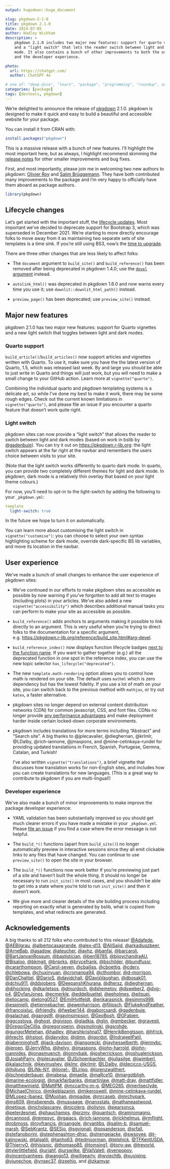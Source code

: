 ```yaml
---
output: hugodown::hugo_document

slug: pkgdown-2-1-0
title: pkgdown 2.1.0
date: 2024-07-05
author: Hadley Wickham
description: >
    pkgdown 2.1.0 includes two major new features: support for quarto vignettes
    and a "light switch" that lets the reader switch between light and dark 
    mode. It also contains a bunch of other improvements to both the user
    and the developer experience.

photo:
  url: https://chatgpt.com/
  author: ChatGPT 4o

# one of: "deep-dive", "learn", "package", "programming", "roundup", or "other"
categories: [package] 
tags: [devtools, pkgdown]
---
```


<!--
TODO:
* [x] Look over / edit the post's title in the yaml
* [x] Edit (or delete) the description; note this appears in the Twitter card
* [s] Pick category and tags (see existing with `hugodown::tidy_show_meta()`)
* [x] Find photo & update yaml metadata
* [x] Create `thumbnail-sq.jpg`; height and width should be equal
* [x] Create `thumbnail-wd.jpg`; width should be >5x height
* [x] `hugodown::use_tidy_thumbnails()`
* [x] Add intro sentence, e.g. the standard tagline for the package
* [x] `usethis::use_tidy_thanks()`
-->

We're delighted to announce the release of [pkgdown](http://pkgdown.r-lib.org/) 2.1.0. pkgdown is designed to make it quick and easy to build a beautiful and accessible website for your package. 

You can install it from CRAN with:

```r
install.packages("pkgdown")
```

This is a massive release with a bunch of new features. I'll highlight the most important here, but as always, I highlight recommend skimming the [release notes](https://github.com/r-lib/pkgdown/releases/tag/v2.1.0) for other smaller improvements and bug fixes.

First, and most importantly, please join me in welcoming two new authors to pkgdown: [Olivier Roy](https://github.com/olivroy) and [Salim Brüggemann](https://github.com/salim-b). They have both contributed many improvements to the package and I'm very happy to officially have them aboard as package authors.

```r
library(pkgdown)
```

## Lifecycle changes

Let's get started with the important stuff, the [lifecycle updates](https://www.tidyverse.org/blog/2021/02/lifecycle-1-0-0/). Most important we've decided to deprecate support for Bootstrap 3, which was superseded in December 2021. We're starting to more directly encourage folks to move away from it as maintaining two separate sets of site templates is a time sink. If you're still using BS3, now's the [time to upgrade](https://www.tidyverse.org/blog/2021/12/pkgdown-2-0-0/#bootstrap-5).

There are three other changes that are less likely to affect folks:

* The `document` argument to `build_site()` and `build_reference()` has been removed after being deprecated in pkgdown 1.4.0; use the [`devel` argument](https://pkgdown.r-lib.org/reference/build_site.html#arg-devel) instead.

* `autolink_html()` was deprecated in pkgdown 1.6.0 and now warns every time you use it; use `downlit::downlit_html_path()` instead.

* `preview_page()` has been deprecated; use `preview_site()` instead.

## Major new features

pkgdown 2.1.0 has two major new features: support for Quarto vignettes and a new light switch that toggles between light and dark modes.

### Quarto support

`build_article()`/`build_articles()` now support articles and vignettes written with Quarto. To use it, make sure you have the the latest version of Quarto, 1.5, which was released last week. By and large you should be able to just write in Quarto and things will just work, but you will need to make a small change to your GitHub action. Learn more at `vignette("quarto")`.

Combining the individual quarto and pkgdown templating systems is a delicate art, so while I've done my best to make it work, there may be some rough edges. Check out the current known limitations in `vignette("quarto")`,  and please file an issue if you encounter a quarto feature that doesn't work quite right. 

### Light switch

pkgdown sites can now provide a "light switch" that allows the reader to switch between light and dark modes (based on work in bslib by [@gadenbuie](https://github.com/gadenbuie)). You can try it out on <https://pkgdown.r-lib.org>: the light switch appears at the far right at the navbar and remembers the users choice between visits to your site.

(Note that the light switch works differently to quarto dark mode. In quarto, you can provide two completely different themes for light and dark mode. In pkgdown, dark mode is a relatively thin overlay that based on your light theme colours.)

For now, you'll need to opt-in to the light-switch by adding the following to your `_pkgdown.yml`:

```yaml
template
  light-switch: true
```

In the future we hope to turn it on automatically. 

You can learn more about customising the light switch in `vignette("customise")`: you can choose to select your own syntax highlighting scheme for dark mode, override dark-specific BS lib variables, and move its location in the navbar.

## User experience

We've made a bunch of small changes to enhance the user experience of pkgdown sites:

* We've continued in our efforts to make pkgdown sites as accessible as possible by now warning if you've forgotten to add alt text to images (including plots) in your articles. We've also added a new `vignette("accessibility")` which describes additional manual tasks you can perform to make your site as accessible as possible.

* `build_reference()` adds anchors to arguments making it possible to link directly to an argument. This is very useful when you're trying to direct folks to the documentation for a specific argument, e.g. <https://pkgdown.r-lib.org/reference/build_site.html#arg-devel>.

* `build_reference_index()` now displays function lifecycle badges [next to the function name](https://pkgdown.r-lib.org/reference/index.html#deprecated-functions). If you want to gather together (e.g.) all the deprecated function in one spot in the reference index, you can use the new topic selector `has_lifecycle("deprecated")`.

* The new `template.math-rendering` option allows you to control how math is rendered on your site. The default uses `mathml` which is zero dependency but has the lowest fidelity. If you use a lot of math on your site, you can switch back to the previous method with `mathjax`, or try out `katex`, a faster alternative.

* pkgdown sites no longer depend on external content distribution networks (CDN) for common javascript, CSS, and font files. CDNs no longer provide [any performance advantages](https://www.stefanjudis.com/notes/say-goodbye-to-resource-caching-across-sites-and-domains/) and make deployment harder inside certain locked-down corporate environments.

* pkgdown includes translations for more terms including "Abstract" and "Search site". A big thanks to @jplecavalier, @dieghernan, @krlmlr, @LDalby, @rich-iannone, @jmaspons, and @mine-cetinkaya-rundel for providing updated translations in French, Spanish, Portugese, Germna, Catalan, and Turkish!

  I've also written `vignette("translations")`, a brief vignette that discusses how translation works for non-English sites, and includes how you can create translations for new languages. (This is a great way to contribute to pkgdown if you are multi-lingual!)

### Developer experience

We've also made a bunch of minor improvements to make improve the package developer experience:

* YAML validation has been substantially improved so you should get much clearer errors if you have made a mistake in your `_pkgdown.yml`. Please [file an issue](https://github.com/r-lib/pkgdown/issues/new) if you find a case where the error message is not helpful.

* The `build_*()` functions (apart from `build_site()`) no longer automatically preview in interactive sessions since they all emit clickable links to any files that have changed. You can continue to use `preview_site()` to open the site in your browser.

* The `build_*()` functions now work better if you're previewing just part of a site and haven't built the whole thing. It should no longer be necessary to run `init_site()` in most cases, and you shouldn't be able to get into a state where you're told to run `init_site()` and then it doesn't work.

* We give more and clearer details of the site building process including reporting on exactly what is generated by bslib, what is copied from templates, and what redirects are generated.  

## Acknowledgements

A big thanks to all 212 folks who contributed to this release! 
[&#x0040;Adafede](https://github.com/Adafede), [&#x0040;AEBilgrau](https://github.com/AEBilgrau), [&#x0040;albertocasagrande](https://github.com/albertocasagrande), [&#x0040;alex-d13](https://github.com/alex-d13), [&#x0040;AliSajid](https://github.com/AliSajid), [&#x0040;arkadiuszbeer](https://github.com/arkadiuszbeer), [&#x0040;ArneBab](https://github.com/ArneBab), [&#x0040;asadow](https://github.com/asadow), [&#x0040;ateucher](https://github.com/ateucher), [&#x0040;avhz](https://github.com/avhz), [&#x0040;banfai](https://github.com/banfai), [&#x0040;barcaroli](https://github.com/barcaroli), [&#x0040;BartJanvanRossum](https://github.com/BartJanvanRossum), [&#x0040;bastistician](https://github.com/bastistician), [&#x0040;ben18785](https://github.com/ben18785), [&#x0040;bijoychandraAU](https://github.com/bijoychandraAU), [&#x0040;Bisaloo](https://github.com/Bisaloo), [&#x0040;bkmgit](https://github.com/bkmgit), [&#x0040;bnprks](https://github.com/bnprks), [&#x0040;brycefrank](https://github.com/brycefrank), [&#x0040;bschilder](https://github.com/bschilder), [&#x0040;bundfussr](https://github.com/bundfussr), [&#x0040;cararthompson](https://github.com/cararthompson), [&#x0040;Carol-seven](https://github.com/Carol-seven), [&#x0040;cbailiss](https://github.com/cbailiss), [&#x0040;cboettig](https://github.com/cboettig), [&#x0040;cderv](https://github.com/cderv), [&#x0040;chlebowa](https://github.com/chlebowa), [&#x0040;chuxinyuan](https://github.com/chuxinyuan), [&#x0040;cromanpa94](https://github.com/cromanpa94), [&#x0040;cthombor](https://github.com/cthombor), [&#x0040;d-morrison](https://github.com/d-morrison), [&#x0040;DanChaltiel](https://github.com/DanChaltiel), [&#x0040;DarioS](https://github.com/DarioS), [&#x0040;davidchall](https://github.com/davidchall), [&#x0040;DavisVaughan](https://github.com/DavisVaughan), [&#x0040;dbosak01](https://github.com/dbosak01), [&#x0040;dchiu911](https://github.com/dchiu911), [&#x0040;ddsjoberg](https://github.com/ddsjoberg), [&#x0040;DeepanshKhurana](https://github.com/DeepanshKhurana), [&#x0040;dhersz](https://github.com/dhersz), [&#x0040;dieghernan](https://github.com/dieghernan), [&#x0040;djhocking](https://github.com/djhocking), [&#x0040;dkarletsos](https://github.com/dkarletsos), [&#x0040;dmurdoch](https://github.com/dmurdoch), [&#x0040;dshemetov](https://github.com/dshemetov), [&#x0040;dsweber2](https://github.com/dsweber2), [&#x0040;dvg-p4](https://github.com/dvg-p4), [&#x0040;DyfanJones](https://github.com/DyfanJones), [&#x0040;ecmerkle](https://github.com/ecmerkle), [&#x0040;eddelbuettel](https://github.com/eddelbuettel), [&#x0040;eeholmes](https://github.com/eeholmes), [&#x0040;eitsupi](https://github.com/eitsupi), [&#x0040;eliocamp](https://github.com/eliocamp), [&#x0040;elong0527](https://github.com/elong0527), [&#x0040;EmilHvitfeldt](https://github.com/EmilHvitfeldt), [&#x0040;erikarasnick](https://github.com/erikarasnick), [&#x0040;esimms999](https://github.com/esimms999), [&#x0040;espinielli](https://github.com/espinielli), [&#x0040;etiennebacher](https://github.com/etiennebacher), [&#x0040;ewenharrison](https://github.com/ewenharrison), [&#x0040;filipsch](https://github.com/filipsch), [&#x0040;FlukeAndFeather](https://github.com/FlukeAndFeather), [&#x0040;francoisluc](https://github.com/francoisluc), [&#x0040;friendly](https://github.com/friendly), [&#x0040;fweber144](https://github.com/fweber144), [&#x0040;gaborcsardi](https://github.com/gaborcsardi), [&#x0040;gadenbuie](https://github.com/gadenbuie), [&#x0040;galachad](https://github.com/galachad), [&#x0040;gangstR](https://github.com/gangstR), [&#x0040;gavinsimpson](https://github.com/gavinsimpson), [&#x0040;GeoBosh](https://github.com/GeoBosh), [&#x0040;GFabien](https://github.com/GFabien), [&#x0040;ggcostoya](https://github.com/ggcostoya), [&#x0040;ghost](https://github.com/ghost), [&#x0040;givison](https://github.com/givison), [&#x0040;gladkia](https://github.com/gladkia), [&#x0040;glin](https://github.com/glin), [&#x0040;gmbecker](https://github.com/gmbecker), [&#x0040;gravesti](https://github.com/gravesti), [&#x0040;GregorDeCillia](https://github.com/GregorDeCillia), [&#x0040;gregorypenn](https://github.com/gregorypenn), [&#x0040;gsmolinski](https://github.com/gsmolinski), [&#x0040;gsrohde](https://github.com/gsrohde), [&#x0040;gungorMetehan](https://github.com/gungorMetehan), [&#x0040;hadley](https://github.com/hadley), [&#x0040;harshkrishna17](https://github.com/harshkrishna17), [&#x0040;HenrikBengtsson](https://github.com/HenrikBengtsson), [&#x0040;hfrick](https://github.com/hfrick), [&#x0040;hrecht](https://github.com/hrecht), [&#x0040;hsloot](https://github.com/hsloot), [&#x0040;idavydov](https://github.com/idavydov), [&#x0040;idmn](https://github.com/idmn), [&#x0040;igordot](https://github.com/igordot), [&#x0040;IndrajeetPatil](https://github.com/IndrajeetPatil), [&#x0040;jabenninghoff](https://github.com/jabenninghoff), [&#x0040;jack-davison](https://github.com/jack-davison), [&#x0040;jangorecki](https://github.com/jangorecki), [&#x0040;jayhesselberth](https://github.com/jayhesselberth), [&#x0040;jennybc](https://github.com/jennybc), [&#x0040;jeroen](https://github.com/jeroen), [&#x0040;JerryWho](https://github.com/JerryWho), [&#x0040;jhelvy](https://github.com/jhelvy), [&#x0040;jmaspons](https://github.com/jmaspons), [&#x0040;john-harrold](https://github.com/john-harrold), [&#x0040;john-ioannides](https://github.com/john-ioannides), [&#x0040;jonasmuench](https://github.com/jonasmuench), [&#x0040;jonnybaik](https://github.com/jonnybaik), [&#x0040;josherrickson](https://github.com/josherrickson), [&#x0040;joshualerickson](https://github.com/joshualerickson), [&#x0040;JosiahParry](https://github.com/JosiahParry), [&#x0040;jplecavalier](https://github.com/jplecavalier), [&#x0040;JSchoenbachler](https://github.com/JSchoenbachler), [&#x0040;juliasilge](https://github.com/juliasilge), [&#x0040;jwimberl](https://github.com/jwimberl), [&#x0040;kalaschnik](https://github.com/kalaschnik), [&#x0040;kevinushey](https://github.com/kevinushey), [&#x0040;klmr](https://github.com/klmr), [&#x0040;krlmlr](https://github.com/krlmlr), [&#x0040;LDalby](https://github.com/LDalby), [&#x0040;ldecicco-USGS](https://github.com/ldecicco-USGS), [&#x0040;lhdjung](https://github.com/lhdjung), [&#x0040;LiNk-NY](https://github.com/LiNk-NY), [&#x0040;lionel-](https://github.com/lionel-), [&#x0040;Liripo](https://github.com/Liripo), [&#x0040;lorenzwalthert](https://github.com/lorenzwalthert), [&#x0040;lschneiderbauer](https://github.com/lschneiderbauer), [&#x0040;mabesa](https://github.com/mabesa), [&#x0040;maelle](https://github.com/maelle), [&#x0040;maRce10](https://github.com/maRce10), [&#x0040;margotbligh](https://github.com/margotbligh), [&#x0040;marine-ecologist](https://github.com/marine-ecologist), [&#x0040;markfairbanks](https://github.com/markfairbanks), [&#x0040;martinlaw](https://github.com/martinlaw), [&#x0040;matt-dray](https://github.com/matt-dray), [&#x0040;mattfidler](https://github.com/mattfidler), [&#x0040;matthewjnield](https://github.com/matthewjnield), [&#x0040;MattPM](https://github.com/MattPM), [&#x0040;mccarthy-m-g](https://github.com/mccarthy-m-g), [&#x0040;MEO265](https://github.com/MEO265), [&#x0040;merliseclyde](https://github.com/merliseclyde), [&#x0040;MichaelChirico](https://github.com/MichaelChirico), [&#x0040;mikeblazanin](https://github.com/mikeblazanin), [&#x0040;mikeroswell](https://github.com/mikeroswell), [&#x0040;mine-cetinkaya-rundel](https://github.com/mine-cetinkaya-rundel), [&#x0040;MLopez-Ibanez](https://github.com/MLopez-Ibanez), [&#x0040;Moohan](https://github.com/Moohan), [&#x0040;mpadge](https://github.com/mpadge), [&#x0040;mrcaseb](https://github.com/mrcaseb), [&#x0040;mrchypark](https://github.com/mrchypark), [&#x0040;ms609](https://github.com/ms609), [&#x0040;msberends](https://github.com/msberends), [&#x0040;musvaage](https://github.com/musvaage), [&#x0040;nanxstats](https://github.com/nanxstats), [&#x0040;nathaneastwood](https://github.com/nathaneastwood), [&#x0040;netique](https://github.com/netique), [&#x0040;nicholascarey](https://github.com/nicholascarey), [&#x0040;nicolerg](https://github.com/nicolerg), [&#x0040;olivroy](https://github.com/olivroy), [&#x0040;pearsonca](https://github.com/pearsonca), [&#x0040;peterdesmet](https://github.com/peterdesmet), [&#x0040;phauchamps](https://github.com/phauchamps), [&#x0040;przmv](https://github.com/przmv), [&#x0040;quantsch](https://github.com/quantsch), [&#x0040;ramiromagno](https://github.com/ramiromagno), [&#x0040;rcannood](https://github.com/rcannood), [&#x0040;rempsyc](https://github.com/rempsyc), [&#x0040;rgaiacs](https://github.com/rgaiacs), [&#x0040;rich-iannone](https://github.com/rich-iannone), [&#x0040;rickhelmus](https://github.com/rickhelmus), [&#x0040;rmflight](https://github.com/rmflight), [&#x0040;robmoss](https://github.com/robmoss), [&#x0040;royfrancis](https://github.com/royfrancis), [&#x0040;rsangole](https://github.com/rsangole), [&#x0040;ryantibs](https://github.com/ryantibs), [&#x0040;salim-b](https://github.com/salim-b), [&#x0040;samuel-marsh](https://github.com/samuel-marsh), [&#x0040;SebKrantz](https://github.com/SebKrantz), [&#x0040;SESjo](https://github.com/SESjo), [&#x0040;sgvignali](https://github.com/sgvignali), [&#x0040;spsanderson](https://github.com/spsanderson), [&#x0040;srfall](https://github.com/srfall), [&#x0040;stefanoborini](https://github.com/stefanoborini), [&#x0040;stephenashton-dhsc](https://github.com/stephenashton-dhsc), [&#x0040;strengejacke](https://github.com/strengejacke), [&#x0040;swsoyee](https://github.com/swsoyee), [&#x0040;t-kalinowski](https://github.com/t-kalinowski), [&#x0040;talgalili](https://github.com/talgalili), [&#x0040;tanho63](https://github.com/tanho63), [&#x0040;tedmoorman](https://github.com/tedmoorman), [&#x0040;telphick](https://github.com/telphick), [&#x0040;TFKentUSDA](https://github.com/TFKentUSDA), [&#x0040;ThierryO](https://github.com/ThierryO), [&#x0040;thisisnic](https://github.com/thisisnic), [&#x0040;thomasp85](https://github.com/thomasp85), [&#x0040;tomsing1](https://github.com/tomsing1), [&#x0040;tony-aw](https://github.com/tony-aw), [&#x0040;trevorld](https://github.com/trevorld), [&#x0040;tylerlittlefield](https://github.com/tylerlittlefield), [&#x0040;uriahf](https://github.com/uriahf), [&#x0040;urswilke](https://github.com/urswilke), [&#x0040;ValValetl](https://github.com/ValValetl), [&#x0040;venpopov](https://github.com/venpopov), [&#x0040;vincentvanhees](https://github.com/vincentvanhees), [&#x0040;wangq13](https://github.com/wangq13), [&#x0040;willgearty](https://github.com/willgearty), [&#x0040;wviechtb](https://github.com/wviechtb), [&#x0040;xuyiqing](https://github.com/xuyiqing), [&#x0040;yjunechoe](https://github.com/yjunechoe), [&#x0040;ynsec37](https://github.com/ynsec37), [&#x0040;zeehio](https://github.com/zeehio), and [&#x0040;zkamvar](https://github.com/zkamvar).

